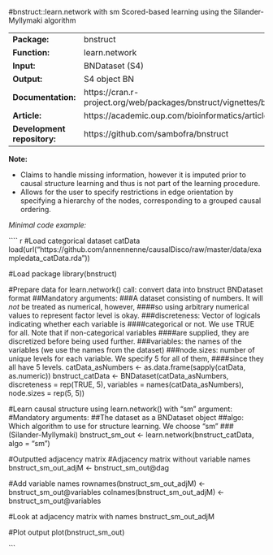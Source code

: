 #bnstruct::learn.network with sm
Scored-based learning using the Silander-Myllymaki algorithm

----------------------------- -------------------------------------------------------------------------
**Package:**                  bnstruct                                                                 

**Function:**                 learn.network                                                            

**Input:**                    BNDataset (S4)                                                           

**Output:**                   S4 object BN                                                             

**Documentation:**            https://cran.r-project.org/web/packages/bnstruct/vignettes/bnstruct.pdf  

**Article:**                  https://academic.oup.com/bioinformatics/article/33/8/1250/2730229        

**Development repository:**   https://github.com/sambofra/bnstruct                                     
----------------------------- -------------------------------------------------------------------------


**Note:**

- Claims to handle missing information, however it is imputed prior to causal structure learning and thus is not part of the learning procedure.
- Allows for the user to specify restrictions in edge orientation by specifying a hierarchy of the nodes, corresponding to a grouped causal ordering.


*Minimal code example:*

```` r
#Load categorical dataset catData
load(url("https://github.com/annennenne/causalDisco/raw/master/data/exampledata_catData.rda"))

#Load package
library(bnstruct)

#Prepare data for learn.network() call: convert data into bnstruct BNDataset format
##Mandatory arguments:
###A dataset consisting of numbers. It will *not* be treated as numerical, however,
####so using arbitrary numerical values to represent factor level is okay. 
###discreteness: Vector of logicals indicating whether each variable is
####categorical or not. We use TRUE for all. Note that if non-categorical variables
####are supplied, they are discretized before being used further.
###variables: the names of the variables (we use the names from the dataset)
###node.sizes: number of unique levels for each variable. We specify 5 for all of them,
####since they all have 5 levels.
catData_asNumbers <- as.data.frame(sapply(catData, as.numeric))
bnstruct_catData <- BNDataset(catData_asNumbers, 
                              discreteness = rep(TRUE, 5),
                              variables = names(catData_asNumbers),
                              node.sizes = rep(5, 5))


#Learn causal structure using learn.network() with "sm" argument:
#Mandatory arguments: 
##The dataset as a BNDataset object
##algo: Which algorithm to use for structure learning. We choose "sm"
###(Silander-Myllymaki)
bnstruct_sm_out <- learn.network(bnstruct_catData, 
                                 algo = "sm")


#Outputted adjacency matrix 
  #Adjacency matrix without variable names
  bnstruct_sm_out_adjM <- bnstruct_sm_out@dag

  #Add variable names 
  rownames(bnstruct_sm_out_adjM) <- bnstruct_sm_out@variables
  colnames(bnstruct_sm_out_adjM) <- bnstruct_sm_out@variables
  
  #Look at adjacency matrix with names
  bnstruct_sm_out_adjM

#Plot output
plot(bnstruct_sm_out)

```
